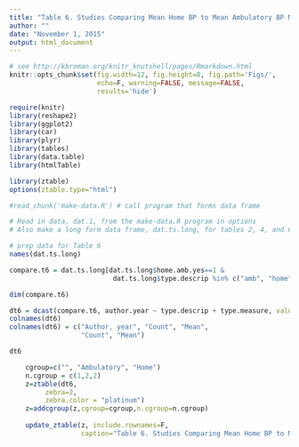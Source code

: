 ```yaml
---
title: "Table 6. Studies Comparing Mean Home BP to Mean Ambulatory BP Monitoring"
author: ""
date: "November 1, 2015"
output: html_document
---
```


```r
# see http://kbroman.org/knitr_knutshell/pages/Rmarkdown.html
knitr::opts_chunk$set(fig.width=12, fig.height=8, fig.path='Figs/',
                      echo=F, warning=FALSE, message=FALSE, 
                      results='hide')

require(knitr)
library(reshape2)
library(ggplot2)
library(car)
library(plyr)
library(tables)
library(data.table)
library(htmlTable)

library(ztable)
options(ztable.type="html")

#read_chunk('make-data.R') # call program that forms data frame
```

```r
# Read in data, dat.1, from the make-data.R program in options
# Also make a long form data frame, dat.ts.long, for tables 2, 4, and 6
```


```r
# prep data for Table 6
names(dat.ts.long)

compare.t6 = dat.ts.long[dat.ts.long$home.amb.yes==1 & 
                          dat.ts.long$type.descrip %in% c("amb", "home"), ]

dim(compare.t6)

dt6 = dcast(compare.t6, author.year ~ type.descrip + type.measure, value.var="value", na.rm=T)
colnames(dt6)
colnames(dt6) = c("Author, year", "Count", "Mean",
                  "Count", "Mean")

dt6
```

```r
    cgroup=c("", "Ambulatory", "Home")
    n.cgroup = c(1,2,2)
    z=ztable(dt6,
         zebra=2,
         zebra.color = "platinum")
    z=addcgroup(z,cgroup=cgroup,n.cgroup=n.cgroup)
    
    update_ztable(z, include.rownames=F, 
                  caption="Table 6. Studies Comparing Mean Home BP to Mean Ambulatory BP Monitoring")
```
